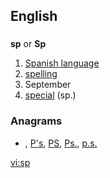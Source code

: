 {{also|SP}}
==English==

==={{abbreviation}}===
'''sp''' or '''Sp'''

# [[Spanish language]]
# [[spelling]]
# September
# [[special]] (sp.)

===Anagrams===
* {{alphagram|[[p's#English|p's]]}} , [[P's#English|P's]], [[PS#English|PS]], [[Ps.#English|Ps.]], [[p.s.#English|p.s.]]

[[vi:sp]]